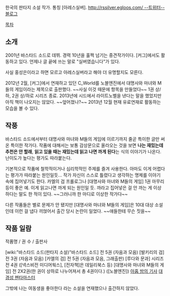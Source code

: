 한국의 판타지 소설 작가. 통칭 [아레스실버]. [[http://rssilver.egloos.com/ --트위터--블로그]]

[[목차]]
== 소개 ==
2001년 바스타드 소드로 데뷔. 경력 10년을 훌쩍 넘기는 중견작가이다. [커그]에서도 활동하고 있다. 언제나 글 끝에 쓰는 말로 "실버였습니다"가 있다. 

사실 홍성은이라고 하면 모르고 아레스실버라고 해야 더 유명할지도 모른다. 

2012년 2월, [커그]에서 연재하고 있던 C_World를 노블엔진에서 대명사와 마녀와 M들의 게임이라는 제목으로 출판했다. ~~사실 이것 때문에 항목을 만들었다~~ 1권 상/하, 2권 상/하로 시리즈 종료. 2013년에 시드에서 라이트노벨을 낸다는 말을 했었지만 아직 책이 나오지는 않았다. ~~엎어졌나?~~ 2013년 12월 현재 유료연재로 활동하는 모습을 볼 수 있다.

== 작풍 ==
바스타드 소드에서부터 대명사와 마녀와 M들의 게임에 이르기까지 줄곧 특이한 글만 써온 특이한 작가다. 작품에 대해서는 보통 감상문으로 올라오는 것을 보면 '''나는 재밌는데 추천은 안 할래''', '''읽고 있을 때는 재밌는데 읽고 나면 까게 된다'''는 식의 이야기가 나온다. 난이도가 높다는 평가도 따라붙는다. 

기본적으로 작품에 철학적이거나 심리학적인 주제를 즐겨 사용한다. 아마도 이게 어렵다는 평가가 따라붙는 원인일듯... 작가 자신이 스스로 틀렸다고 생각하는 명제를 이야기 속에 집어넣기도 한다. 카엘의 검 프롤로그나 [대명사와 마녀와 M들의 게임] 1권 마무리 등이 좋은 예. 이게 읽고나면 까게 되는 원인일 듯. 까라고 집어넣은 걸 안 까는 게 이상하다는 말도 한 적이 있다. ~~그러니까 한 마디로 이상한 작가다~~

다른 작품들은 별로 문제가 안 됐지만 [대명사와 마녀와 M들의 게임]은 10대 대상 소설인데 이런 걸 냅다 끼얹어서 출간 당시 논란이 일었다. ~~애들한테 무슨 짓을~~

== 작품 일람 ==
작품명 / 권 수 / 출판사

[wiki:"바스타드 소드(판타지 소설)"바스타드 소드] 전 5권 (자음과 모음)
[발키리의 검] 전 3권 (자음과 모음)
[카엘의 검] 전 5권 (자음과 모음, 그래출판)
[루다와 문과] 시리즈 전 4권 ([넥스비전 미디어웍스], [전자책]은 데일리북스 등)
[대명사와 마녀와 M들의 게임] 전 2X2권(한 권이 상하로 나누어져서 총 4권이다.) ([노블엔진])
[[아홉 밤의 기사]]
[http://www.bookcube.com/serial.asp?sub_list2=detail&serial_num=se1355 대경성 펜타마스터]

그밖에 나는 여동생을 좋아한다 라는 소설을 연재했으나 출간하지 않았다.
